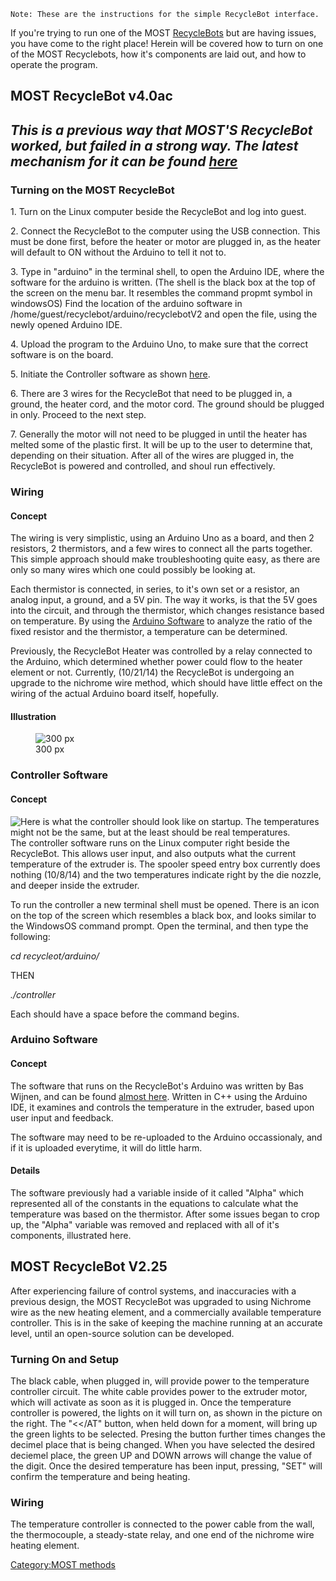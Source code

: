 {{MOST}}
{{MOST-RepRap}}
[[Category:MOST methods]]

 Note: These are the instructions for the simple RecycleBot interface.

If you're trying to run one of the MOST [[RecycleBot]]s but are having issues, you have come to the right place! Herein will be covered how to turn on one of the MOST Recyclebots, how it's components are laid out, and how to operate the program.

==MOST RecycleBot v4.0ac==

== ''This is a previous way that MOST'S RecycleBot worked, but failed in a strong way. The latest mechanism for it can be found [[RecycleBot Instructions#MOST RecycleBot V2.25|here]]'' ==
===Turning on the MOST RecycleBot===
1. Turn on the Linux computer beside the RecycleBot and log into guest.

2. Connect the RecycleBot to the computer using the USB connection. This must be done first, before the heater or motor are plugged in, as the heater will default to ON without the Arduino to tell it not to.

3. Type in "arduino" in the terminal shell, to open the Arduino IDE, where the software for the arduino is written. (The shell is the black box at the top of the screen on the menu bar. It resembles the command propmt symbol in windowsOS) Find the location of the arduino software in /home/guest/recyclebot/arduino/recyclebotV2 and open the file, using the newly opened Arduino IDE.

4. Upload the program to the Arduino Uno, to make sure that the correct software is on the board.

5. Initiate the Controller software as shown [[RecycleBot Instructions#Controller Software|here]].
 
6. There are 3 wires for the RecycleBot that need to be plugged in, a ground, the heater cord, and the motor cord. The ground should be plugged in only. Proceed to the next step.
 
7. Generally the motor will not need to be plugged in until the heater has melted some of the plastic first. It will be up to the user to determine that, depending on their situation. After all of the wires are plugged in, the RecycleBot is powered and controlled, and shoul run effectively.

===Wiring===
====Concept====
The wiring is very simplistic, using an Arduino Uno as a board, and then 2 resistors, 2 thermistors, and a few wires to connect all the parts together. This simple approach should make troubleshooting quite easy, as there are only so many wires which one could possibly be looking at.

Each thermistor is connected, in series, to it's own set or a resistor, an analog input, a ground, and a 5V pin. The way it works, is that the 5V goes into the circuit, and through the thermistor, which changes resistance based on temperature. By using the [[Arduino Software]] to analyze the ratio of the fixed resistor and the thermistor, a temperature can be determined.

Previously, the RecycleBot Heater was controlled by a relay connected to the Arduino, which determined whether power could flow to the heater element or not. Currently, (10/21/14) the RecycleBot is undergoing an upgrade to the nichrome wire method, which should have little effect on the wiring of the actual Arduino board itself, hopefully.

====Illustration====
[[File:RecycleBotMOST Wiring.jpg|300 px]]
===Controller Software===
====Concept====
[[File:RecycleBotMOST Software Startup.jpg|thumb|alt= Controller Startup|Here is what the controller should look like on startup. The temperatures might not be the same, but at the least should be real temperatures.]]
The controller software runs on the Linux computer right beside the RecycleBot. This allows user input, and also outputs what the current temperature of the extruder is. The spooler speed entry box currently does nothing (10/8/14) and the two temperatures indicate right by the die nozzle, and deeper inside the extruder. 

To run the controller a new terminal shell must be opened. There is an icon on the top of the screen which resembles a black box, and looks similar to the WindowsOS command prompt. Open the terminal, and then type the following: 

'' cd recycleot/arduino/''

THEN

''./controller''

Each should have a space before the command begins.
===Arduino Software===
====Concept====
The software that runs on the RecycleBot's Arduino was written by Bas Wijnen, and can be found [[almost here]]. Written in C++ using the Arduino IDE, it examines and controls the temperature in the extruder, based upon user input and feedback.

The software may need to be re-uploaded to the Arduino occassionaly, and if it is uploaded everytime, it will do little harm.

====Details====
The software previously had a variable inside of it called "Alpha" which represented all of the constants in the equations to calculate what the temperature was based on the thermistor. After some issues began to crop up, the "Alpha" variable was removed and replaced with all of it's components, illustrated here.

==MOST RecycleBot V2.25==
After experiencing failure of control systems, and inaccuracies with a previous design, the MOST RecycleBot was upgraded to using Nichrome wire as the new heating element, and a commercially available temperature controller. This is in the sake of keeping the machine running at an accurate level, until an open-source solution can be developed.

===Turning On and Setup===
The black cable, when plugged in, will provide power to the temperature controller circuit. The white cable provides power to the extruder motor, which will activate as soon as it is plugged in.
Once the temperature controller is powered, the lights on it will turn on, as shown in the picture on the right.
The "<</AT" button, when held down for a moment, will bring up the green lights to be selected. Presing the button further times changes the decimel place that is being changed. When you have selected the desired deciemel place, the green UP and DOWN arrows will change the value of the digit.
Once the desired temperature has been input, pressing, "SET" will confirm the temperature and being heating.

===Wiring===
The temperature controller is connected to the power cable from the wall, the thermocouple, a steady-state relay, and one end of the nichrome wire heating element.